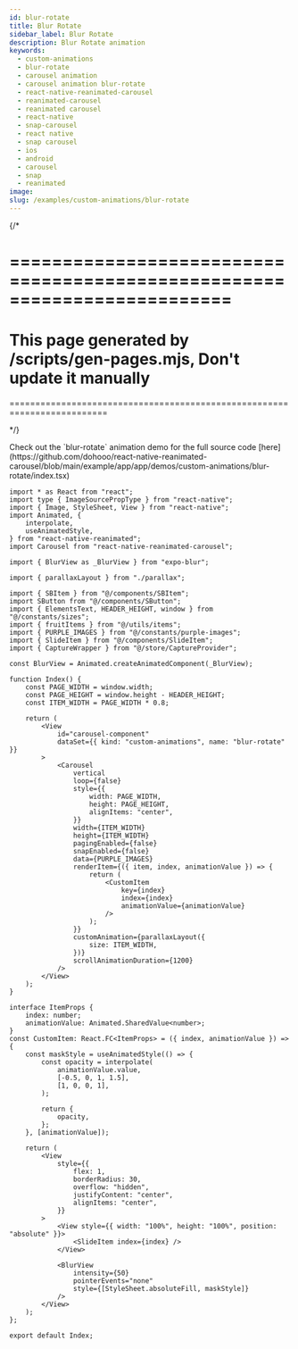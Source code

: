 ```yaml
---
id: blur-rotate
title: Blur Rotate
sidebar_label: Blur Rotate
description: Blur Rotate animation
keywords:
  - custom-animations
  - blur-rotate
  - carousel animation
  - carousel animation blur-rotate
  - react-native-reanimated-carousel
  - reanimated-carousel
  - reanimated carousel
  - react-native
  - snap-carousel
  - react native
  - snap carousel
  - ios
  - android
  - carousel
  - snap
  - reanimated
image:
slug: /examples/custom-animations/blur-rotate
---
```


{/* 

=========================================================================
=========================================================================
This page generated by /scripts/gen-pages.mjs, Don't update it manually 
=========================================================================
=========================================================================

*/}


<Callout type="info" emoji="💡">
  Check out the `blur-rotate` animation demo for the full source code [here](https://github.com/dohooo/react-native-reanimated-carousel/blob/main/example/app/app/demos/custom-animations/blur-rotate/index.tsx)
</Callout>

<Demo kind="custom-animations" name="blur-rotate" />

```tsx copy
import * as React from "react";
import type { ImageSourcePropType } from "react-native";
import { Image, StyleSheet, View } from "react-native";
import Animated, {
	interpolate,
	useAnimatedStyle,
} from "react-native-reanimated";
import Carousel from "react-native-reanimated-carousel";

import { BlurView as _BlurView } from "expo-blur";

import { parallaxLayout } from "./parallax";

import { SBItem } from "@/components/SBItem";
import SButton from "@/components/SButton";
import { ElementsText, HEADER_HEIGHT, window } from "@/constants/sizes";
import { fruitItems } from "@/utils/items";
import { PURPLE_IMAGES } from "@/constants/purple-images";
import { SlideItem } from "@/components/SlideItem";
import { CaptureWrapper } from "@/store/CaptureProvider";

const BlurView = Animated.createAnimatedComponent(_BlurView);

function Index() {
	const PAGE_WIDTH = window.width;
	const PAGE_HEIGHT = window.height - HEADER_HEIGHT;
	const ITEM_WIDTH = PAGE_WIDTH * 0.8;

	return (
		<View
			id="carousel-component"
			dataSet={{ kind: "custom-animations", name: "blur-rotate" }}
		>
			<Carousel
				vertical
				loop={false}
				style={{
					width: PAGE_WIDTH,
					height: PAGE_HEIGHT,
					alignItems: "center",
				}}
				width={ITEM_WIDTH}
				height={ITEM_WIDTH}
				pagingEnabled={false}
				snapEnabled={false}
				data={PURPLE_IMAGES}
				renderItem={({ item, index, animationValue }) => {
					return (
						<CustomItem
							key={index}
							index={index}
							animationValue={animationValue}
						/>
					);
				}}
				customAnimation={parallaxLayout({
					size: ITEM_WIDTH,
				})}
				scrollAnimationDuration={1200}
			/>
		</View>
	);
}

interface ItemProps {
	index: number;
	animationValue: Animated.SharedValue<number>;
}
const CustomItem: React.FC<ItemProps> = ({ index, animationValue }) => {
	const maskStyle = useAnimatedStyle(() => {
		const opacity = interpolate(
			animationValue.value,
			[-0.5, 0, 1, 1.5],
			[1, 0, 0, 1],
		);

		return {
			opacity,
		};
	}, [animationValue]);

	return (
		<View
			style={{
				flex: 1,
				borderRadius: 30,
				overflow: "hidden",
				justifyContent: "center",
				alignItems: "center",
			}}
		>
			<View style={{ width: "100%", height: "100%", position: "absolute" }}>
				<SlideItem index={index} />
			</View>

			<BlurView
				intensity={50}
				pointerEvents="none"
				style={[StyleSheet.absoluteFill, maskStyle]}
			/>
		</View>
	);
};

export default Index;

```